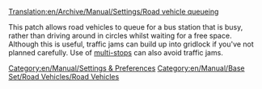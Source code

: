 [[Translation:en/Archive/Manual/Settings/Road vehicle queueing]]


This patch allows road vehicles to queue for a bus station that is busy, rather than driving around in circles whilst waiting for a free space.
Although this is useful, traffic jams can build up into gridlock if you've not planned carefully.
Use of [[en/Manual/Loading Bays|multi-stops]] can also avoid traffic jams.
[[Category:en/Manual/Settings & Preferences]]
[[Category:en/Manual/Base Set/Road Vehicles/Road Vehicles]]